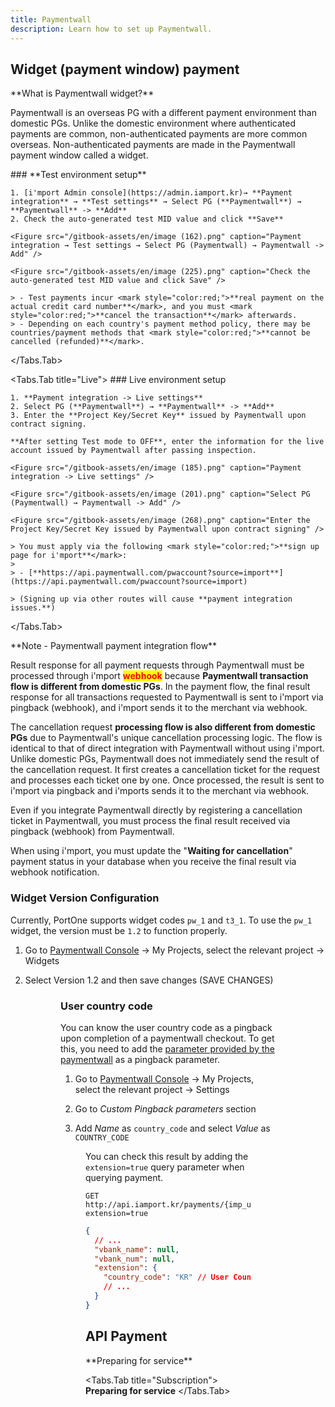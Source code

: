 ```yaml
---
title: Paymentwall
description: Learn how to set up Paymentwall.
---
```




## Widget (payment window) payment

<Hint style="info">
  **What is Paymentwall widget?**

  Paymentwall is an overseas PG with a different payment environment than domestic PGs. Unlike the domestic environment where authenticated payments are common, non-authenticated payments are more common overseas. Non-authenticated payments are made in the Paymentwall payment window called a widget.
</Hint>

<Tabs>
  <Tabs.Tab title="Test">
    ### **Test environment setup**

    1. [i'mport Admin console](https://admin.iamport.kr)→ **Payment integration** → **Test settings** → Select PG (**Paymentwall**) → **Paymentwall** -> **Add**
    2. Check the auto-generated test MID value and click **Save**

    <Figure src="/gitbook-assets/en/image (162).png" caption="Payment integration → Test settings → Select PG (Paymentwall) → Paymentwall -> Add" />

    <Figure src="/gitbook-assets/en/image (225).png" caption="Check the auto-generated test MID value and click Save" />

    > - Test payments incur <mark style="color:red;">**real payment on the actual credit card number**</mark>, and you must <mark style="color:red;">**cancel the transaction**</mark> afterwards.
    > - Depending on each country's payment method policy, there may be countries/payment methods that <mark style="color:red;">**cannot be cancelled (refunded)**</mark>.
  </Tabs.Tab>

  <Tabs.Tab title="Live">
    ### Live environment setup

    1. **Payment integration -> Live settings**
    2. Select PG (**Paymentwall**) → **Paymentwall** -> **Add**
    3. Enter the **Project Key/Secret Key** issued by Paymentwall upon contract signing.

    **After setting Test mode to OFF**, enter the information for the live account issued by Paymentwall after passing inspection.

    <Figure src="/gitbook-assets/en/image (185).png" caption="Payment integration -> Live settings" />

    <Figure src="/gitbook-assets/en/image (201).png" caption="Select PG (Paymentwall) → Paymentwall -> Add" />

    <Figure src="/gitbook-assets/en/image (268).png" caption="Enter the Project Key/Secret Key issued by Paymentwall upon contract signing" />

    > You must apply via the following <mark style="color:red;">**sign up page for i'mport**</mark>:
    >
    > - [**https://api.paymentwall.com/pwaccount?source=import**](https://api.paymentwall.com/pwaccount?source=import)

    > (Signing up via other routes will cause **payment integration issues.**)
  </Tabs.Tab>
</Tabs>

<Hint style="info">
  **Note - Paymentwall payment integration flow**

  Result response for all payment requests through Paymentwall must be processed through i'mport <mark style="color:red;">**webhook**</mark> because **Paymentwall transaction flow is different from domestic PGs**. In the payment flow, the final result response for all transactions requested to Paymentwall is sent to i'mport via pingback (webhook), and i'mport sends it to the merchant via webhook.

  The cancellation request **processing flow is also different from domestic PGs** due to Paymentwall's unique cancellation processing logic. The flow is identical to that of direct integration with Paymentwall without using i'mport. Unlike domestic PGs, Paymentwall does not immediately send the result of the cancellation request. It first creates a cancellation ticket for the request and processes each ticket one by one. Once processed, the result is sent to i'mport via pingback and i'mports sends it to the merchant via webhook.

  Even if you integrate Paymentwall directly by registering a cancellation ticket in Paymentwall, you must process the final result received via pingback (webhook) from Paymentwall.

  When using i'mport, you must update the "**Waiting for cancellation**" payment status in your database when you receive the final result via webhook notification.
</Hint>

### Widget Version Configuration

Currently, PortOne supports widget codes `pw_1` and `t3_1`.
To use the `pw_1` widget, the version must be `1.2` to function properly.

1. Go to [Paymentwall Console](https://api.paymentwall.com/developers/applications)
   → My Projects, select the relevant project → Widgets

2. Select Version 1.2 and then save changes (SAVE CHANGES)

<Figure src={image1} caption="My Projects → Select relevant project → Widgets" />

<Figure src={image2} caption="Select 1.2 from the top left Version → SAVE CHANGES" />

### User country code

You can know the user country code as a pingback upon completion of a paymentwall checkout.
To get this, you need to add the [parameter provided by the paymentwall](https://docs.paymentwall.com/reference/pingback/custom-parameter#parameter-with-value-paymentwall-provides)
as a pingback parameter.

1. Go to [Paymentwall Console](https://api.paymentwall.com/developers/applications)
   → My Projects, select the relevant project → Settings

2. Go to _Custom Pingback parameters_ section

3. Add _Name_ as `country_code` and select _Value_ as `COUNTRY_CODE`

<Figure src={image3} caption="Add COUNTRY_CODE at Custom Pingback parameters" />

You can check this result by adding the `extension=true` query parameter when querying payment.

```http
GET http://api.iamport.kr/payments/{imp_uid}?extension=true
```

```json
{
  // ...
  "vbank_name": null,
  "vbank_num": null,
  "extension": {
    "country_code": "KR" // User Country Code(alpha-2)
    // ...
  }
}
```

## API Payment

<Tabs>
  <Tabs.Tab title="Key-in">
    **Preparing for service**
  </Tabs.Tab>

  <Tabs.Tab title="Subscription">
    **Preparing for service**
  </Tabs.Tab>
</Tabs>
